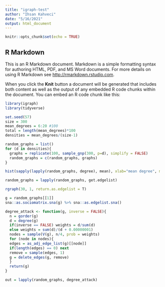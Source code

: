 ```yaml
---
title: "igraph-test"
author: "Ihsan Kahveci"
date: "5/16/2021"
output: html_document
---
```


```r
knitr::opts_chunk$set(echo = TRUE)
```

## R Markdown

This is an R Markdown document. Markdown is a simple formatting syntax for authoring HTML, PDF, and MS Word documents. For more details on using R Markdown see <http://rmarkdown.rstudio.com>.

When you click the **Knit** button a document will be generated that includes both content as well as the output of any embedded R code chunks within the document. You can embed an R code chunk like this:

```r
library(igraph)
library(tidyverse)
```

```r
set.seed(57)
size = 300
mean_degrees = 6:20 #100
total = length(mean_degrees)*100
densities = mean_degrees/(size-1)

```




```r
random_graphs = list()
for (d in densities){
  graphs = replicate(100, sample_gnp(300, p=d), simplify = FALSE)
  random_graphs = c(random_graphs, graphs)
}
```


```r
hist(sapply(lapply(random_graphs, degree), mean), xlab="mean degree", main="")
```

```r
random_graphs = lapply(random_graphs, get.edgelist)
```

```r
rgraph(30, 1, return.as.edgelist = T)
```

```r
g = random_graphs[[1]]
sna::as.sociomatrix.sna(g) %>% sna::as.edgelist.sna()
```


```r
degree_attack <- function(g, inverse = FALSE){
  n = gorder(g)
  d = degree(g)
  if(inverse == FALSE) weights = d/sum(d)
  else weights = sum(d)/(d + 0.00000001)
  nodes = sample(V(g), n/4, prob = weights)
  for (node in nodes){
  edges = as_adj_edge_list(g)[[node]]
  if(length(edges) == 0) next
  remove = sample(edges, 1)
  g = delete_edges(g, remove)
  } 
  return(g)
}
```

```r
out = lapply(random_graphs, degree_attack)
```

